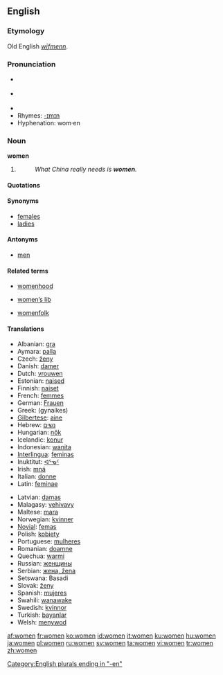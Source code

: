 ==English==

{{rank|speak|land|why|357|women|cried|general|king}}

===Etymology===
Old English ''[[wīfmenn]]''.

===Pronunciation===
* {{RP}} {{IPA|/ˈwɪmɪn/}}
* {{US}} {{IPA|/ˈwɪmən/}}
* {{audio|en-uk-women.ogg|Audio (UK)}}
* Rhymes: [[Rhymes:English:-ɪmɪn|-ɪmɪn]]
* Hyphenation: wom·en

===Noun===
'''women''' {{p}}

# {{irregular plural of|woman#English|woman}}
#: ''What China really needs is '''women'''.''

====Quotations====
{{seecites}}

====Synonyms====
* [[females]]
* [[ladies]]

====Antonyms====
* [[men]]

====Related terms====
{{rel-top3|Related terms}}
* [[womenhood]]
{{rel-mid3}}
* [[women's lib|women’s lib]]
{{rel-mid3}}
* [[womenfolk]]
{{rel-bottom}}

====Translations====
{{trans-top|Plural of woman}}
* Albanian: [[gra]]
* Aymara: [[palla]]
* Czech: [[ženy]]
* Danish: [[damer]]
* Dutch: [[vrouwen]]
* Estonian: [[naised]]
* Finnish: [[naiset]]
* French: [[femmes]]
* German: [[Frauen]]
* Greek: {{t|el|γυναίκες|f|p}} (gynaíkes)
* [[Gilbertese]]: [[aine]]
* Hebrew: [[נשים]]
* Hungarian: [[nők]]
* Icelandic: [[konur]]
* Indonesian: [[wanita]]
* [[Interlingua]]: [[feminas]]
* Inuktitut: [[ᐊᕐᓀᑦ]]
* Irish: [[mná]]
* Italian: [[donne]]
* Latin: [[feminae]]
{{trans-mid}}
* Latvian: [[damas]] 
* Malagasy: [[vehivavy]]
* Maltese: [[mara]]
* Norwegian: [[kvinner]]
* [[Novial]]: [[femas]]
* Polish: [[kobiety]]
* Portuguese: [[mulheres]]
* Romanian: [[doamne]]
* Quechua: [[warmi]]
* Russian: [[женщины]]
* Serbian: [[жена, žena]]
* Setswana: Basadi
* Slovak: [[ženy]]
* Spanish: [[mujeres]]
* Swahili: [[wanawake]]
* Swedish: [[kvinnor]]
* Turkish: [[bayanlar]]
* Welsh: [[menywod]] {{f}}{{p}}
{{trans-bottom}}

[[Category:English plurals ending in "-en"]]

[[af:women]]
[[fr:women]]
[[ko:women]]
[[id:women]]
[[it:women]]
[[ku:women]]
[[hu:women]]
[[ja:women]]
[[pl:women]]
[[ru:women]]
[[sv:women]]
[[ta:women]]
[[vi:women]]
[[tr:women]]
[[zh:women]]